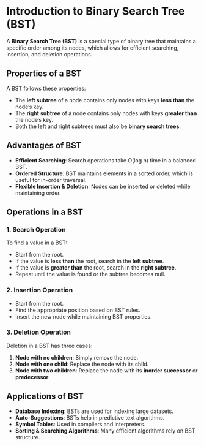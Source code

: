 # Introduction to Binary Search Tree (BST)

A **Binary Search Tree (BST)** is a special type of binary tree that maintains a specific order among its nodes, which allows for efficient searching, insertion, and deletion operations.

## Properties of a BST

A BST follows these properties:

- The **left subtree** of a node contains only nodes with keys **less than** the node’s key.
- The **right subtree** of a node contains only nodes with keys **greater than** the node’s key.
- Both the left and right subtrees must also be **binary search trees**.

## Advantages of BST

- **Efficient Searching**: Search operations take O(log n) time in a balanced BST.
- **Ordered Structure**: BST maintains elements in a sorted order, which is useful for in-order traversal.
- **Flexible Insertion & Deletion**: Nodes can be inserted or deleted while maintaining order.

## Operations in a BST

### 1. Search Operation
To find a value in a BST:
- Start from the root.
- If the value is **less than** the root, search in the **left subtree**.
- If the value is **greater than** the root, search in the **right subtree**.
- Repeat until the value is found or the subtree becomes null.

### 2. Insertion Operation
- Start from the root.
- Find the appropriate position based on BST rules.
- Insert the new node while maintaining BST properties.

### 3. Deletion Operation
Deletion in a BST has three cases:
1. **Node with no children**: Simply remove the node.
2. **Node with one child**: Replace the node with its child.
3. **Node with two children**: Replace the node with its **inorder successor** or **predecessor**.

## Applications of BST
- **Database Indexing**: BSTs are used for indexing large datasets.
- **Auto-Suggestions**: BSTs help in predictive text algorithms.
- **Symbol Tables**: Used in compilers and interpreters.
- **Sorting & Searching Algorithms**: Many efficient algorithms rely on BST structure.

